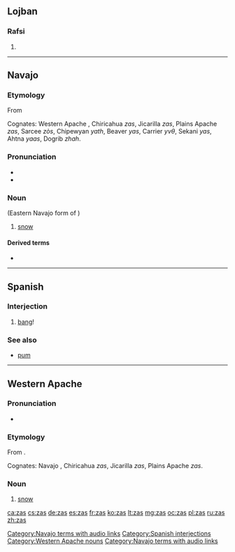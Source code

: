 ==Lojban==

===Rafsi===
{{jbo-rafsi}}

# {{jbo-rafsi of|zasni}}

----

==Navajo==
{{wikipedia|lang=nv}}

===Etymology===
From {{etyl|ath-pro|nv}} {{m|ath-pro|*yəx̣s}}

Cognates: Western Apache ''{{l|apw|zas}}'', Chiricahua ''zas'', Jicarilla ''zas'', Plains Apache ''zas'', Sarcee ''zòs'', Chipewyan ''yath'', Beaver ''yas'', Carrier ''yvθ'', Sekani ''yas'', Ahtna ''yaas'', Dogrib ''zhah''.

===Pronunciation===
* {{IPA|[zàs]|lang=nv}}
* {{audio|Nv-zas.ogg|Audio (NV)|lang=nv}}

===Noun===
{{head|nv|noun}} (Eastern Navajo form of '''{{l|nv|yas}}''')

# [[snow]]

====Derived terms====
* {{l|nv|Zas Niłtʼees}}

[[Category:Navajo terms with audio links]]

----

==Spanish==

===Interjection===
{{head|es|interjections}}

# [[bang]]!

===See also===
* [[pum]]

[[Category:Spanish interjections]]

----

==Western Apache==

===Pronunciation===
* {{IPA|[zàs]|lang=apw}}

===Etymology===
From {{etyl|ath-pro|apw}} {{m|ath-pro|*yəx̣s}}.

Cognates: Navajo ''{{l|nv|yas}}'', Chiricahua ''zas'', Jicarilla ''zas'', Plains Apache ''zas''.

===Noun===
{{head|apw|nouns}}

# [[snow]]

[[Category:Western Apache nouns]]
[[Category:Navajo terms with audio links]]

[[ca:zas]]
[[cs:zas]]
[[de:zas]]
[[es:zas]]
[[fr:zas]]
[[ko:zas]]
[[lt:zas]]
[[mg:zas]]
[[oc:zas]]
[[pl:zas]]
[[ru:zas]]
[[zh:zas]]